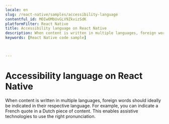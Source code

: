```yaml
---
locale: en
slug: /react-native/samples/accessibility-language
contentful_id: MOIwOMbUvGLV9ZkvizSdK
platformFilter: React Native
title: Accessibility language on React Native
description: When content is written in multiple languages, foreign words should ideally be indicated in their respective language.
keywords: [React Native code sample]


	
---
```


# Accessibility language on React Native

When content is written in multiple languages, foreign words should ideally be indicated in their respective language. For example, you can indicate a French quote in a Dutch piece of content. This enables assistive technologies to use the right pronunciation.

<CodeSample id="accessibility-language" locale="en" platform="react native"/>